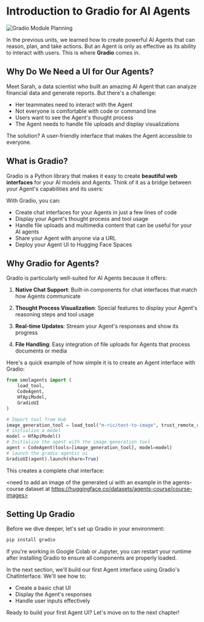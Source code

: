 # Introduction to Gradio for AI Agents

<img src="https://huggingface.co/datasets/agents-course/course-images/resolve/main/en/bonus-gradio/whiteboard.jpg" alt="Gradio Module Planning"/>

In the previous units, we learned how to create powerful AI Agents that can reason, plan, and take actions. But an Agent is only as effective as its ability to interact with users. This is where **Gradio** comes in.

## Why Do We Need a UI for Our Agents?

Meet Sarah, a data scientist who built an amazing AI Agent that can analyze financial data and generate reports. But there's a challenge:

- Her teammates need to interact with the Agent
- Not everyone is comfortable with code or command line
- Users want to see the Agent's thought process
- The Agent needs to handle file uploads and display visualizations

The solution? A user-friendly interface that makes the Agent accessible to everyone.

## What is Gradio?

Gradio is a Python library that makes it easy to create **beautiful web interfaces** for your AI models and Agents. Think of it as a bridge between your Agent's capabilities and its users:


With Gradio, you can:
- Create chat interfaces for your Agents in just a few lines of code
- Display your Agent's thought process and tool usage
- Handle file uploads and multimedia content that can be useful for your AI agents
- Share your Agent with anyone via a URL
- Deploy your Agent UI to Hugging Face Spaces

## Why Gradio for Agents?

Gradio is particularly well-suited for AI Agents because it offers:

1. **Native Chat Support**: Built-in components for chat interfaces that match how Agents communicate

2. **Thought Process Visualization**: Special features to display your Agent's reasoning steps and tool usage

3. **Real-time Updates**: Stream your Agent's responses and show its progress

4. **File Handling**: Easy integration of file uploads for Agents that process documents or media

Here's a quick example of how simple it is to create an Agent interface with Gradio:

```python
from smolagents import (
    load_tool,
    CodeAgent,
    HfApiModel,
    GradioUI
)

# Import tool from Hub
image_generation_tool = load_tool("m-ric/text-to-image", trust_remote_code=True)
# initialize a model
model = HfApiModel()
# Initialize the agent with the image generation tool
agent = CodeAgent(tools=[image_generation_tool], model=model)
# launch the gradio agentic ui
GradioUI(agent).launch(share=True)
```

This creates a complete chat interface:

<need to add an image of the generated ui with an example in the agents-course dataset at https://huggingface.co/datasets/agents-course/course-images>


## Setting Up Gradio

Before we dive deeper, let's set up Gradio in your environment:

```bash
pip install gradio
```


If you're working in Google Colab or Jupyter, you can restart your runtime after installing Gradio to ensure all components are properly loaded.

In the next section, we'll build our first Agent interface using Gradio's ChatInterface. We'll see how to:
- Create a basic chat UI
- Display the Agent's responses
- Handle user inputs effectively

Ready to build your first Agent UI? Let's move on to the next chapter!